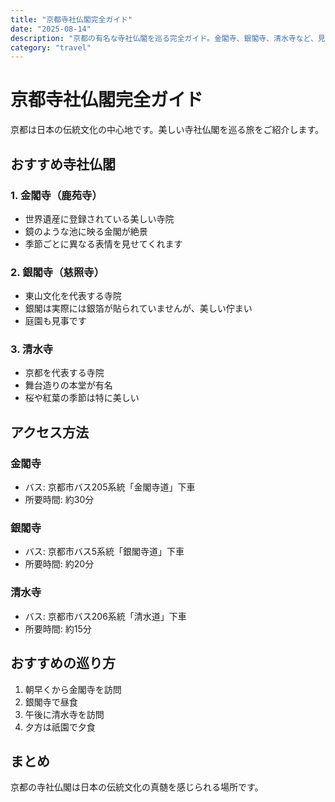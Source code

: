 ```yaml
---
title: "京都寺社仏閣完全ガイド"
date: "2025-08-14"
description: "京都の有名な寺社仏閣を巡る完全ガイド。金閣寺、銀閣寺、清水寺など、見どころとアクセス方法を詳しく紹介。"
category: "travel"
---
```


# 京都寺社仏閣完全ガイド

京都は日本の伝統文化の中心地です。美しい寺社仏閣を巡る旅をご紹介します。

## おすすめ寺社仏閣

### 1. 金閣寺（鹿苑寺）
- 世界遺産に登録されている美しい寺院
- 鏡のような池に映る金閣が絶景
- 季節ごとに異なる表情を見せてくれます

### 2. 銀閣寺（慈照寺）
- 東山文化を代表する寺院
- 銀閣は実際には銀箔が貼られていませんが、美しい佇まい
- 庭園も見事です

### 3. 清水寺
- 京都を代表する寺院
- 舞台造りの本堂が有名
- 桜や紅葉の季節は特に美しい

## アクセス方法

### 金閣寺
- バス: 京都市バス205系統「金閣寺道」下車
- 所要時間: 約30分

### 銀閣寺
- バス: 京都市バス5系統「銀閣寺道」下車
- 所要時間: 約20分

### 清水寺
- バス: 京都市バス206系統「清水道」下車
- 所要時間: 約15分

## おすすめの巡り方

1. 朝早くから金閣寺を訪問
2. 銀閣寺で昼食
3. 午後に清水寺を訪問
4. 夕方は祇園で夕食

## まとめ

京都の寺社仏閣は日本の伝統文化の真髄を感じられる場所です。 